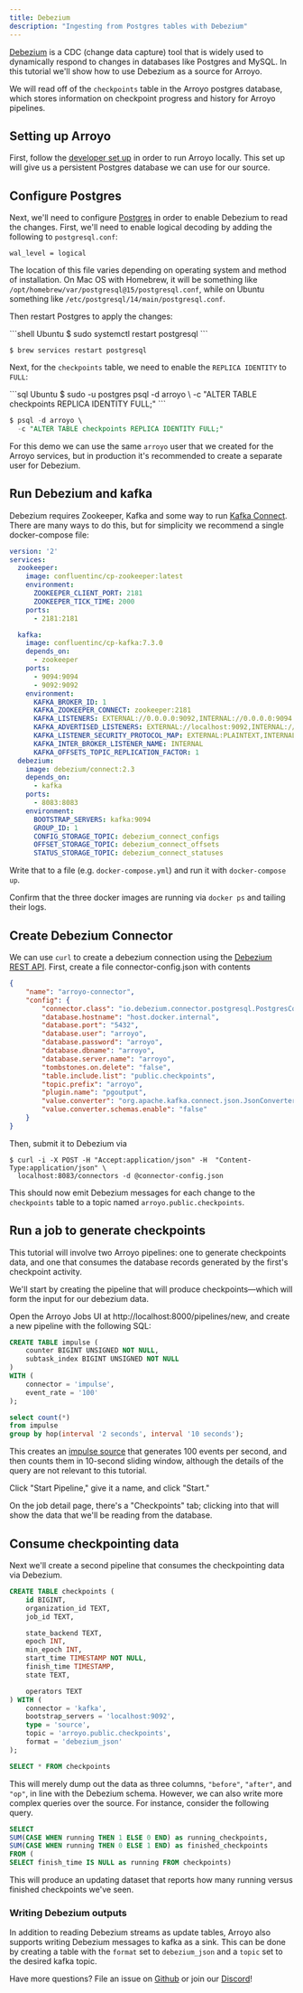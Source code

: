 ```yaml
---
title: Debezium
description: "Ingesting from Postgres tables with Debezium"
---
```


[Debezium](https://debezium.io/) is a CDC (change data capture) tool that is
widely used to dynamically respond to changes in databases like Postgres and
MySQL. In this tutorial we'll show how to use Debezium as a source for Arroyo.

We will read off of the `checkpoints` table in the Arroyo postgres database,
which stores information on checkpoint progress and history for Arroyo
pipelines.


## Setting up Arroyo

First, follow the
[developer set up](http://localhost:3000/developing/dev-setup) in order to run
Arroyo locally. This set up will give us a persistent Postgres database we can
use for our source.

## Configure Postgres

Next, we'll need to configure [Postgres](https://debezium.io/documentation/reference/stable/connectors/postgresql.html#setting-up-postgresql) in order to enable Debezium to read the changes.
First, we'll need to enable logical decoding by adding the following to `postgresql.conf`:

```
wal_level = logical
```

The location of this file varies depending on operating system and method of installation.
On Mac OS with Homebrew, it will be something like `/opt/homebrew/var/postgresql@15/postgresql.conf`,
while on Ubuntu something like `/etc/postgresql/14/main/postgresql.conf`.

Then restart Postgres to apply the changes:

<CodeGroup>
```shell Ubuntu
$ sudo systemctl restart postgresql
```

```shell Mac OS
$ brew services restart postgresql
```
</CodeGroup>

Next, for the `checkpoints` table, we need to enable the `REPLICA IDENTITY` to `FULL`:

<CodeGroup>
```sql Ubuntu
$ sudo -u postgres psql -d arroyo \
  -c "ALTER TABLE checkpoints REPLICA IDENTITY FULL;"
```

```sql Mac OS
$ psql -d arroyo \
  -c "ALTER TABLE checkpoints REPLICA IDENTITY FULL;"
```
</CodeGroup>


For this demo we can use the same `arroyo` user that we created for the Arroyo services,
but in production it's recommended to create a separate user for Debezium.

## Run Debezium and kafka

Debezium requires Zookeeper, Kafka and some way to run [Kafka Connect](https://kafka.apache.org/documentation.html#connect).
There are many ways to do this, but for simplicity we recommend a single docker-compose file:

```yaml docker-compose.yml
version: '2'
services:
  zookeeper:
    image: confluentinc/cp-zookeeper:latest
    environment:
      ZOOKEEPER_CLIENT_PORT: 2181
      ZOOKEEPER_TICK_TIME: 2000
    ports:
      - 2181:2181

  kafka:
    image: confluentinc/cp-kafka:7.3.0
    depends_on:
      - zookeeper
    ports:
      - 9094:9094
      - 9092:9092
    environment:
      KAFKA_BROKER_ID: 1
      KAFKA_ZOOKEEPER_CONNECT: zookeeper:2181
      KAFKA_LISTENERS: EXTERNAL://0.0.0.0:9092,INTERNAL://0.0.0.0:9094
      KAFKA_ADVERTISED_LISTENERS: EXTERNAL://localhost:9092,INTERNAL://kafka:9094
      KAFKA_LISTENER_SECURITY_PROTOCOL_MAP: EXTERNAL:PLAINTEXT,INTERNAL:PLAINTEXT
      KAFKA_INTER_BROKER_LISTENER_NAME: INTERNAL
      KAFKA_OFFSETS_TOPIC_REPLICATION_FACTOR: 1
  debezium:
    image: debezium/connect:2.3
    depends_on:
      - kafka
    ports:
      - 8083:8083
    environment:
      BOOTSTRAP_SERVERS: kafka:9094
      GROUP_ID: 1
      CONFIG_STORAGE_TOPIC: debezium_connect_configs
      OFFSET_STORAGE_TOPIC: debezium_connect_offsets
      STATUS_STORAGE_TOPIC: debezium_connect_statuses
```

Write that to a file (e.g. `docker-compose.yml`) and run it with `docker-compose up`.

Confirm that the three docker images are running via `docker ps` and tailing their logs.

## Create Debezium Connector

We can use `curl` to create a debezium connection using the [Debezium REST API](https://debezium.io/documentation/reference/stable/api.html).
First, create a file connector-config.json with contents

```json connector-config.json
{
    "name": "arroyo-connector",
    "config": {
        "connector.class": "io.debezium.connector.postgresql.PostgresConnector",
        "database.hostname": "host.docker.internal",
        "database.port": "5432",
        "database.user": "arroyo",
        "database.password": "arroyo",
        "database.dbname": "arroyo",
        "database.server.name": "arroyo",
        "tombstones.on.delete": "false",
        "table.include.list": "public.checkpoints",
        "topic.prefix": "arroyo",
        "plugin.name": "pgoutput",
        "value.converter": "org.apache.kafka.connect.json.JsonConverter",
        "value.converter.schemas.enable": "false"
    }
}
```

Then, submit it to Debezium via

```
$ curl -i -X POST -H "Accept:application/json" -H  "Content-Type:application/json" \
  localhost:8083/connectors -d @connector-config.json
```

This should now emit Debezium messages for each change to the `checkpoints`
table to a topic named `arroyo.public.checkpoints`.

## Run a job to generate checkpoints

This tutorial will involve two Arroyo pipelines: one to generate checkpoints data,
and one that consumes the database records generated by the first's checkpoint activity.

We'll start by creating the pipeline that will produce checkpoints—which will
form the input for our debezium data.

Open the Arroyo Jobs UI at http://localhost:8000/pipelines/new, and create a new pipeline
with the following SQL:

```sql
CREATE TABLE impulse (
    counter BIGINT UNSIGNED NOT NULL,
    subtask_index BIGINT UNSIGNED NOT NULL
)
WITH (
    connector = 'impulse',
    event_rate = '100'
);

select count(*)
from impulse
group by hop(interval '2 seconds', interval '10 seconds');
```

This creates an [impulse source](/connectors/impulse) that generates
100 events per second, and then counts them in 10-second sliding window,
although the details of the query are not relevant to this tutorial.

Click "Start Pipeline," give it a name, and click "Start."

On the job detail page, there's a "Checkpoints" tab; clicking into that
will show the data that we'll be reading from the database.

## Consume checkpointing data

Next we'll create a second pipeline that consumes the checkpointing data
via Debezium.

```sql
CREATE TABLE checkpoints (
    id BIGINT,
    organization_id TEXT,
    job_id TEXT,

    state_backend TEXT,
    epoch INT,
    min_epoch INT,
    start_time TIMESTAMP NOT NULL,
    finish_time TIMESTAMP,
    state TEXT,

    operators TEXT
) WITH (
    connector = 'kafka',
    bootstrap_servers = 'localhost:9092',
    type = 'source',
    topic = 'arroyo.public.checkpoints',
    format = 'debezium_json'
);

SELECT * FROM checkpoints
```

This will merely dump out the data as three columns, `"before"`, `"after"`, and
`"op"`, in line with the Debezium schema. However, we can also write more
complex queries over the source. For instance, consider the following query.

```sql
SELECT
SUM(CASE WHEN running THEN 1 ELSE 0 END) as running_checkpoints,
SUM(CASE WHEN running THEN 0 ELSE 1 END) as finished_checkpoints
FROM (
SELECT finish_time IS NULL as running FROM checkpoints)
```
This will produce an updating dataset that reports how many running versus finished checkpoints we've seen.


### Writing Debezium outputs

In addition to reading Debezium streams as update tables, Arroyo also supports
writing Debezium messages to kafka as a sink. This can be done by creating a
table with the `format` set to `debezium_json` and a `topic` set to
the desired kafka topic.

Have more questions? File an issue on [Github](https://github.com/ArroyoSystems/arroyo/issues)
or join our [Discord](https://discord.gg/cjCr5rVmyR)!

